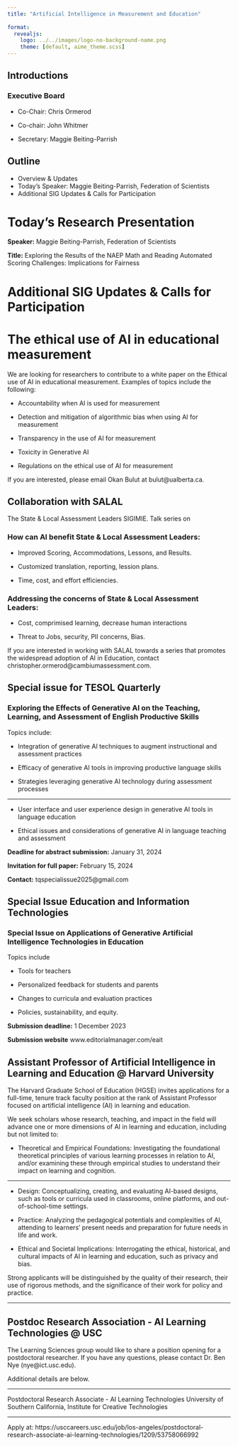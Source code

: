 ```yaml
---
title: "Artificial Intelligence in Measurement and Education"
 
format: 
  revealjs:
    logo: ../../images/logo-no-background-name.png
    theme: [default, aime_theme.scss]
---
```


## Introductions

### Executive Board

-   Co-Chair: Chris Ormerod

-   Co-chair: John Whitmer

-   Secretary: Maggie Beiting-Parrish

## Outline

-   Overview & Updates
-   Today's Speaker: Maggie Beiting-Parrish, Federation of Scientists
-   Additional SIG Updates & Calls for Participation

# Today's Research Presentation

**Speaker:** Maggie Beiting-Parrish, Federation of Scientists

**Title:** Exploring the Results of the NAEP Math and Reading Automated Scoring Challenges: Implications for Fairness

# Additional SIG Updates & Calls for Participation

# The ethical use of AI in educational measurement

We are looking for researchers to contribute to a white paper on the Ethical use of AI in educational measurement. Examples of topics include the following:

-   Accountability when AI is used for measurement

-   Detection and mitigation of algorithmic bias when using AI for measurement

-   Transparency in the use of AI for measurement

-   Toxicity in Generative AI

-   Regulations on the ethical use of AI for measurement

If you are interested, please email Okan Bulut at bulut\@ualberta.ca.

## Collaboration with SALAL

The State & Local Assessment Leaders SIGIMIE. Talk series on

### How can AI benefit State & Local Assessment Leaders:

-   Improved Scoring, Accommodations, Lessons, and Results.

-   Customized translation, reporting, lession plans.

-   Time, cost, and effort efficiencies.

### Addressing the concerns of State & Local Assessment Leaders:

-   Cost, comprimised learning, decrease human interactions

-   Threat to Jobs, security, PII concerns, Bias.

If you are interested in working with SALAL towards a series that promotes the widespread adoption of AI in Education, contact christopher.ormerod\@cambiumassessment.com.

## Special issue for TESOL Quarterly

### Exploring the Effects of Generative AI on the Teaching, Learning, and Assessment of English Productive Skills

Topics include:

- Integration	of	generative	AI	techniques	to	augment	instructional	and	assessment	practices

- Efficacy	of	generative	AI	tools	in	improving	productive	language	skills	

- Strategies	leveraging	generative	AI	technology	during	assessment	processes

------------------------------------------------------------------------

- User	interface	and	user	experience	design	in	generative	AI	tools	in	language	education

- Ethical	issues	and	considerations of	generative	AI	in	language	teaching	and	assessment

**Deadline	for	abstract	submission:** January	31,	2024

**Invitation	for	full	paper:** February	15,	2024

**Contact:** tqspecialissue2025@gmail.com

## Special Issue Education and Information Technologies

### Special Issue on Applications of Generative Artificial Intelligence Technologies in Education

Topics include

- Tools for teachers

- Personalized feedback for students and parents

- Changes to curricula and evaluation practices 

- Policies, sustainability, and equity. 

**Submission deadline:** 1 December 2023

**Submission website** www.editorialmanager.com/eait


## Assistant Professor of Artificial Intelligence in Learning and Education \@ Harvard University

The Harvard Graduate School of Education (HGSE) invites applications for a full-time, tenure track faculty position at the rank of Assistant Professor focused on artificial intelligence (AI) in learning and education.

We seek scholars whose research, teaching, and impact in the field will advance one or more dimensions of AI in learning and education, including but not limited to:

-   Theoretical and Empirical Foundations: Investigating the foundational theoretical principles of various learning processes in relation to AI, and/or examining these through empirical studies to understand their impact on learning and cognition.

------------------------------------------------------------------------

-   Design: Conceptualizing, creating, and evaluating AI-based designs, such as tools or curricula used in classrooms, online platforms, and out-of-school-time settings.

-   Practice: Analyzing the pedagogical potentials and complexities of AI, attending to learners' present needs and preparation for future needs in life and work.

-   Ethical and Societal Implications: Interrogating the ethical, historical, and cultural impacts of AI in learning and education, such as privacy and bias.

Strong applicants will be distinguished by the quality of their research, their use of rigorous methods, and the significance of their work for policy and practice.

------------------------------------------------------------------------

## Postdoc Research Association - AI Learning Technologies \@ USC

The Learning Sciences group would like to share a position opening for a postdoctoral researcher. If you have any questions, please contact Dr. Ben Nye (nye\@ict.usc.edu).

Additional details are below.

<hr>

Postdoctoral Research Associate - AI Learning Technologies University of Southern California, Institute for Creative Technologies

<hr>

Apply at: https://usccareers.usc.edu/job/los-angeles/postdoctoral-research-associate-ai-learning-technologies/1209/53758066992
